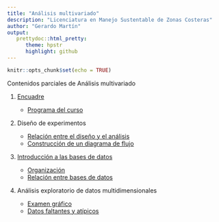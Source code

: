 ```yaml
---
title: "Análisis multivariado"
description: "Licenciatura en Manejo Sustentable de Zonas Costeras"
author: "Gerardo Martín"
output:
   prettydoc::html_pretty:
      theme: hpstr
      highlight: github
---
```


```r
knitr::opts_chunk$set(echo = TRUE)
```

Contenidos parciales de Análisis multivariado

1.  [Encuadre](Encuadre.pdf)
    
    - [Programa del curso](Programa.pdf)

2. Diseño de experimentos

    - [Relación entre el diseño y el análisis](Relacion-diseno-analisis.pdf)
    - [Construcción de un diagrama de flujo](Construccion-diagrama.pdf)

3. [Introducción a las bases de datos](Bases-de-datos.html)

    - [Organización](Organizacion-bases-datos.pdf)
    - [Relación entre bases de datos](Relacion-bases.pdf)

4. Análisis exploratorio de datos multidimensionales

    - [Examen gráfico](Examen-grafico.pdf)
    - [Datos faltantes y atípicos](Ausentes-atipicos.pdf)